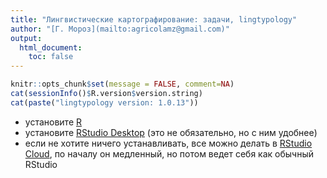 ```yaml
---
title: "Лингвистические картографирование: задачи, lingtypology"
author: "[Г. Мороз](mailto:agricolamz@gmail.com)"
output:
  html_document:
    toc: false
---
```


```r
knitr::opts_chunk$set(message = FALSE, comment=NA)
cat(sessionInfo()$R.version$version.string)
cat(paste("lingtypology version: 1.0.13"))
```

* установите [R](https://cran.r-project.org/)
* установите [RStudio Desktop](http://www.rstudio.com/download) (это не обязательно, но с ним удобнее)
* если не хотите ничего устанавливать, все можно делать в [RStudio Cloud](https://rstudio.cloud/), по началу он медленный, но потом ведет себя как обычный RStudio